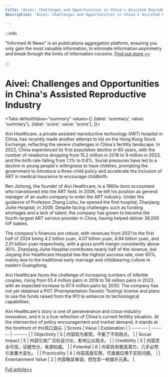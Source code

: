 ```yaml
---
title: "Aivei: Challenges and Opportunities in China's Assisted Reproductive Industry"
description: "Aivei: Challenges and Opportunities in China's Assisted Reproductive Industry"

---
```



:::info

"Informed AI News" is an publications aggregation platform, ensuring you only gain the most valuable information, to eliminate information asymmetry and break through the limits of information cocoons.  [Find out more >>](/)

:::

# Aivei: Challenges and Opportunities in China's Assisted Reproductive Industry


<Tabs
	defaultValue="summary"
	values={[
	{label: 'summary', value: 'summary'},
	{label: 'score', value: 'score'},
]}>
<TabItem value="summary">


Aivi Healthcare, a private assisted reproductive technology (ART) hospital in China, has recently made another attempt to list on the Hong Kong Stock Exchange, reflecting the severe challenges in China's fertility landscape. In 2022, China experienced its first population decline in 60 years, with the number of newborns dropping from 15.2 million in 2018 to 9 million in 2023, and the birth rate falling from 1.1% to 0.6%. Social pressures have led to a decline in young people's willingness to have children, prompting the government to introduce a three-child policy and accelerate the inclusion of ART in medical insurance to encourage childbirth.

Ren Jizhong, the founder of Aivi Healthcare, is a 1960s-born accountant who transitioned into the ART field. In 2006, he left his position as general manager of an audio company to enter the ART industry. Under the guidance of Professor Zhang Lizhu, he opened the first hospital, Zhanjiang Jiuhe Hospital, in 2009. Despite facing challenges such as funding shortages and a lack of talent, the company has grown to become the fourth-largest ART service provider in China, having helped deliver 36,000 IVF babies.

The company's finances are robust, with revenues from 2021 to the first half of 2024 being 4.2 billion yuan, 4.07 billion yuan, 4.94 billion yuan, and 2.51 billion yuan respectively, with a gross profit margin consistently above 40%. Zhanjiang Jiuhe Hospital contributes nearly half of the revenue, but Jieyang Aivi Healthcare Hospital has the highest success rate, over 65%, mainly due to the traditional early marriage and childbearing culture in eastern Guangdong.

Aivi Healthcare faces the challenge of increasing numbers of infertile couples, rising from 55.4 million pairs in 2018 to 58 million pairs in 2023, with an expected increase to 67.4 million pairs by 2030. The company has not yet obtained a PGT (Preimplantation Genetic Testing) license and plans to use the funds raised from the IPO to enhance its technological capabilities.

Aivi Healthcare's story is one of perseverance and cross-industry innovation, and it is a true reflection of China's current fertility situation. At the intersection of policy encouragement and market demand, it stands at the forefront of the风口浪尖.
</TabItem>
<TabItem value="score">
	| Scores     | Value   | Explanation |
	| -------- | ------- | ------- |
	| Objectivity  | 5    | 内容较为客观，平衡了不同观点。    |
	| Social Impact | 5     | 内容引发广泛社会讨论，影响公众观点。    |
	| Credibility    | 5    | 内容完全可信，证据充分，来源权威。    |
	| Potential    | 6    | 内容具有极高潜力，几乎必然引发重大变化。    |
	| Practicality    | 4    | 内容高度实用，可直接应用于实际问题。    |
	| Entertainment Value    | 2    | 内容略显单调，但包含一些娱乐元素。    |
</TabItem>
</Tabs>

[Full article>>](https://www.36kr.com/p/2974061655740678)
